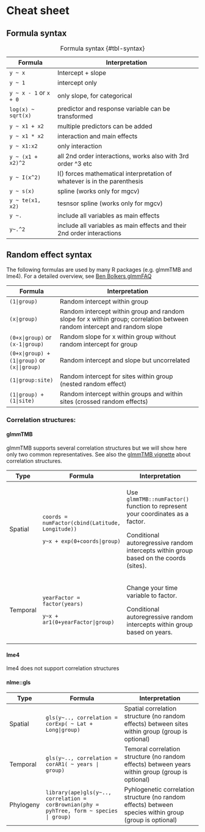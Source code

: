 # Cheat sheet

## Formula syntax

+------------------------+--------------------------------------------------------------------------+
| Formula                | Interpretation                                                           |
+========================+==========================================================================+
| `y ~ x`                | Intercept + slope                                                        |
+------------------------+--------------------------------------------------------------------------+
| `y ~ 1`                | intercept only                                                           |
+------------------------+--------------------------------------------------------------------------+
| `y ~ x - 1` or `x + 0` | only slope, for categorical                                              |
+------------------------+--------------------------------------------------------------------------+
| `log(x) ~ sqrt(x)`     | predictor and response variable can be transformed                       |
+------------------------+--------------------------------------------------------------------------+
| `y ~ x1 + x2`          | multiple predictors can be added                                         |
+------------------------+--------------------------------------------------------------------------+
| `y ~ x1 * x2`          | interaction and main effects                                             |
+------------------------+--------------------------------------------------------------------------+
| `y ~ x1:x2`            | only interaction                                                         |
+------------------------+--------------------------------------------------------------------------+
| `y ~ (x1 + x2)^2`      | all 2nd order interactions, works also with 3rd order \^3 etc            |
+------------------------+--------------------------------------------------------------------------+
| `y ~ I(x^2)`           | I() forces mathematical interpretation of whatever is in the parenthesis |
+------------------------+--------------------------------------------------------------------------+
| `y ~ s(x)`             | spline (works only for mgcv)                                             |
+------------------------+--------------------------------------------------------------------------+
| `y ~ te(x1, x2)`       | tesnsor spline (works only for mgcv)                                     |
+------------------------+--------------------------------------------------------------------------+
| `y ~.`                 | include all variables as main effects                                    |
+------------------------+--------------------------------------------------------------------------+
| `y~.^2`                | include all variables as main effects and their 2nd order interactions   |
+------------------------+--------------------------------------------------------------------------+

: Formula syntax {#tbl-syntax}


## Random effect syntax

The following formulas are used by many R packages (e.g. glmmTMB and lme4). For a detailed overview, see [Ben Bolkers glmmFAQ](https://bbolker.github.io/mixedmodels-misc/glmmFAQ.html#model-specification)

+-------------------------------------------+--------------------------------------------------------------------------------------------------------------------------+
| Formula                                   | Interpretation                                                                                                           |
+===========================================+==========================================================================================================================+
| `(1|group)`                               | Random intercept within group                                                                                            |
+-------------------------------------------+--------------------------------------------------------------------------------------------------------------------------+
| `(x|group)`                               | Random intercept within group and random slope for x within group; correlation between random intercept and random slope |
+-------------------------------------------+--------------------------------------------------------------------------------------------------------------------------+
| `(0+x|group)` or `(x-1|group)`            | Random slope for x within group without random intercept for group                                                       |
+-------------------------------------------+--------------------------------------------------------------------------------------------------------------------------+
| `(0+x|group) + (1|group)` or `(x||group)` | Random intercept and slope but uncorrelated                                                                              |
+-------------------------------------------+--------------------------------------------------------------------------------------------------------------------------+
| `(1|group:site)`                          | Random intercept for sites within group (nested random effect)                                                           |
+-------------------------------------------+--------------------------------------------------------------------------------------------------------------------------+
| `(1|group) + (1|site)`                    | Random intercept within groups and within sites (crossed random effects)                                                 |
+-------------------------------------------+--------------------------------------------------------------------------------------------------------------------------+


### Correlation structures:

#### glmmTMB

glmmTMB supports several correlation structures but we will show here only two common representatives. See also the [glmmTMB vignette](https://cran.r-project.org/web/packages/glmmTMB/vignettes/covstruct.html) about correlation structures.

+------------+--------------------------------------------------+----------------------------------------------------------------------------------------+
| Type       | Formula                                          | Interpretation                                                                         |
+============+==================================================+========================================================================================+
| Spatial    | `coords = numFactor(cbind(Latitude, Longitude))` | Use `glmmTMB::numFactor()` function to represent your coordinates as a factor.         |
|            |                                                  |                                                                                        |
|            | `y~x + exp(0+coords|group)`                      | Conditional autoregressive random intercepts within group based on the coords (sites). |
+------------+--------------------------------------------------+----------------------------------------------------------------------------------------+
| Temporal   | `yearFactor = factor(years)`                     | Change your time variable to factor.                                                   |
|            |                                                  |                                                                                        |
|            | `y~x + ar1(0+yearFactor|group)`                  | Conditional autoregressive random intercepts within group based on years.              |
+------------+--------------------------------------------------+----------------------------------------------------------------------------------------+

#### lme4

lme4 does not support correlation structures

#### nlme::gls

+------------+------------------------------------------------------------------------------------------+---------------------------------------------------------------------------------------------------------+
| Type       | Formula                                                                                  | Interpretation                                                                                          |
+============+==========================================================================================+=========================================================================================================+
| Spatial    | `gls(y~.., correlation = corExp( ~ Lat + Long|group)`                                    | Spatial correlation structure (no random effects) between sites within group (group is optional)        |
+------------+------------------------------------------------------------------------------------------+---------------------------------------------------------------------------------------------------------+
| Temporal   | `gls(y~.., correlation = corAR1( ~ years | group)`                                       | Temoral correlation structure (no random effects) between years within group (group is optional)        |
+------------+------------------------------------------------------------------------------------------+---------------------------------------------------------------------------------------------------------+
| Phylogeny  | `library(ape)gls(y~.., correlation = corBrownian(phy = pyhTree, form ~ species | group)` | Pyhlogenetic correlation structure (no random effects) between species within group (group is optional) |
+------------+------------------------------------------------------------------------------------------+---------------------------------------------------------------------------------------------------------+
